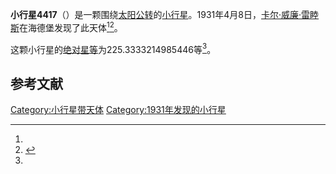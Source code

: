{{Infobox planet
| bgcolour = #FFFFC0
| name = 4417 Lecar
| symbol = 
| image = 
| caption = 
| discovery = yes
| discovery_ref = 
| discoverer = [[卡尔·威廉·雷睦斯|卡尔·威廉·雷睦斯]]
| discovery_site = [[海德堡|海德堡]] 
| discovered = 1931年4月8日
| designations = yes
| mp_name = 
| named_after = 
| alt_names = 1931 GC/ 1983 RW4 / 1986 EK5
| mp_category = [[主带小行星|主带小行星]]
| orbit_ref = <ref name="a">[http://ssd.jpl.nasa.gov/sbdb.cgi?sstr=4417 4417 Lecar] {{Wayback|url=http://ssd.jpl.nasa.gov/sbdb.cgi?sstr=4417 |date=20201124005152 }}，小行星數據庫瀏覽器（JPL Small-Body Database Browser）－[[美国国家航空航天局|美国国家航空航天局]]喷气推进实验室</ref>
| epoch = 2456400.5 (2013年4月18日更新)
| aphelion = {{convert|3.04769390856622|AU|km|3|abbr=on|lk=out}}
| perihelion = {{convert|2.468170212572907|AU|km|3|abbr=on}}
| semimajor = {{convert|2.757932060569564|AU|km|3|abbr=on}}
| eccentricity = 0.105064897
| period = 1672.914603 [[日|日]]<br />4.58[[儒略年|儒略年]]
| avg_speed = 
| inclination = 9.009768364805495
| asc_node = 356.3102463093034
| mean_anomaly = 
| arg_peri = 225.3333214985446
| satellites = 
| physical_characteristics = yes
| dimensions = 
| mass = 
| density = 
| surface_grav = 
| escape_velocity = 
| sidereal_day = 
| axial_tilt = 
| pole_ecliptic_lat = 
| pole_ecliptic_lon = 
| albedo = 
| temperatures= 
| temp_name1 = 
| mean_temp_1 = 
| max_temp_1 = 
| temp_name2 = 
| max_temp_2 = 
| spectral_type = 
| abs_magnitude = 225.3333214985446
}}

'''小行星4417'''（{{lang-en|4417 Lecar}}）是一颗围绕[[太阳|太阳]][[公转|公转]]的[[小行星|小行星]]。1931年4月8日，[[卡尔·威廉·雷睦斯|卡尔·威廉·雷睦斯]]在海德堡发现了此天体<ref name="a" /><ref>{{cite news|title=小行星列表|url=http://cfa-www.harvard.edu/iau/lists/NumberedMPs.txt|accessdate=2013-07-08|newspaper=哈佛大学|archive-date=2008-05-17|archive-url=https://web.archive.org/web/20080517010638/http://cfa-www.harvard.edu/iau/lists/NumberedMPs.txt|dead-url=no}}</ref>。

这颗小行星的[[绝对星等|绝对星等]]为225.3333214985446等<ref name="a" />。

==参考文献==
{{reflist}}
{{Minor Planet Number|[[小行星4416|小行星4416]]|[[小行星4418|小行星4418]]}}

{{小天体}}

[[Category:小行星带天体|Category:小行星带天体]]
[[Category:1931年发现的小行星|Category:1931年发现的小行星]]

{{asteroid-stub}}